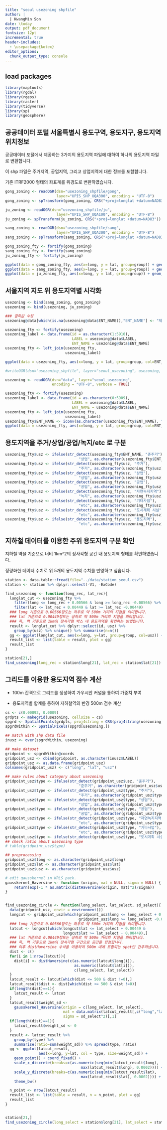```yaml
---
title: "seoul usezoning shpfile"
author: |
  | KwangMin Son
date: \today
output: pdf_document
fontsize: 12pt
incremental: true
header-includes:
  - \usepackage{kotex}
editor_options: 
  chunk_output_type: console
---
```


## load packages
```r
library(maptools)
library(rgdal)
library(rgeos)
library(raster)
library(tidyverse)
library(sp)
library(geosphere)
```

## **공공데이터 포털 서울특별시 용도구역, 용도지구, 용도지역 위치정보**

공공데이터 포털에서 제공하는 3가지의 용도지역 파일에 대하여 하나의 용도지역 파일로 변환합니다.

이 shp 파일은 주거지역, 공업지역, 그리고 상업지역에 대한 정보를 포함합니다.

기존 ITRF2000 형태의 좌표계를 위경도로 변환하였습니다.

```r
gong_zoning <- readOGR(dsn="usezoning_shpfile/gong",
                       layer="UPIS_SHP_UQA300", encoding = "UTF-8")
gong_zoning <- spTransform(gong_zoning, CRS("+proj=longlat +datum=NAD83"))

ju_zoning <- readOGR(dsn="usezoning_shpfile/ju",
                       layer="UPIS_SHP_UQA100", encoding = "UTF-8")
ju_zoning <- spTransform(ju_zoning, CRS("+proj=longlat +datum=NAD83"))

sang_zoning <- readOGR(dsn="usezoning_shpfile/sang",
                       layer="UPIS_SHP_UQA200", encoding = "UTF-8")
sang_zoning <- spTransform(sang_zoning, CRS("+proj=longlat +datum=NAD83"))

gong_zoning_fty <- fortify(gong_zoning)
sang_zoning_fty <- fortify(sang_zoning)
ju_zoning_fty <- fortify(ju_zoning)

ggplot(data = gong_zoning_fty, aes(x=long, y = lat, group=group)) + geom_path()
ggplot(data = sang_zoning_fty, aes(x=long, y = lat, group=group)) + geom_path()
ggplot(data = ju_zoning_fty, aes(x=long, y = lat, group=group)) + geom_path()
```


## 서울지역 지도 위 용도지역별 시각화
```r
usezoning <- bind(sang_zoning, gong_zoning)
usezoning <- bind(usezoning, ju_zoning)

### 결측값 수정
usezoning@data[which(is.na(usezoning@data$ENT_NAME)),"ENT_NAME"] <- "제1종일반주거지역"

usezoning_fty <- fortify(usezoning)
usezoning_label <- data.frame(id = as.character(1:5910),
                              LABEL = usezoning@data$LABEL,
                              ENT_NAME = usezoning@data$ENT_NAME)
usezoning_fty <- left_join(usezoning_fty,
                           usezoning_label)

ggplot(data = usezoning_fty, aes(x=long, y = lat, group=group, col=ENT_NAME)) + geom_path()

#writeOGR(dsn="usezoning_shpfile", layer="seoul_usezoning", usezoning, driver="ESRI Shapefile")
```

```r
usezoning <- readOGR(dsn="data", layer="seoul_usezoning",
                     encoding = "UTF-8", verbose = TRUE)

usezoning_fty <- fortify(usezoning)
usezoning_label <- data.frame(id = as.character(0:5909),
                              LABEL = usezoning@data$LABEL,
                              ENT_NAME = usezoning@data$ENT_NAME)
usezoning_fty <- left_join(usezoning_fty,
                           usezoning_label)
usezoning_fty$ENT_NAME <- iconv(as.character(usezoning_fty$ENT_NAME), "cp949")
ggplot(data = usezoning_fty, aes(x=long, y = lat, group=group, col=ENT_NAME)) + geom_path()
```


## 용도지역을 주거/상업/공업/녹지/etc 로 구분
```r
usezoning_fty$usz <- ifelse(str_detect(usezoning_fty$ENT_NAME, "준주거"),
                                 "상업", as.character(usezoning_fty$ENT_NAME))
usezoning_fty$usz <- ifelse(str_detect(usezoning_fty$usz, "주거"),
                                 "주거", as.character(usezoning_fty$usz))
usezoning_fty$usz <- ifelse(str_detect(usezoning_fty$usz, "상업"),
                                 "상업", as.character(usezoning_fty$usz))
usezoning_fty$usz <- ifelse(str_detect(usezoning_fty$usz, "공업"),
                                 "공업", as.character(usezoning_fty$usz))
usezoning_fty$usz <- ifelse(str_detect(usezoning_fty$usz, "자연녹지지역"),
                                 "녹지", as.character(usezoning_fty$usz))
usezoning_fty$usz <- ifelse(str_detect(usezoning_fty$usz, "기타사업"),
                                 "etc", as.character(usezoning_fty$usz))
usezoning_fty$usz <- ifelse(str_detect(usezoning_fty$usz, "도시계획 시설"),
                                 "etc", as.character(usezoning_fty$usz))
usezoning_fty$usz <- ifelse(str_detect(usezoning_fty$usz, "용도지역"),
                                 "etc", as.character(usezoning_fty$usz))
```

## 지하철 데이터를 이용한 주위 용도지역 구분 확인

지하철 역을 기준으로 너비 1km^2의 정사각형 공간 내 용도지역 형태를 확인하였습니다.

정량화한 데이터 수치로 위 5개의 용도지역 수치를 반영하고 싶습니다.

```r
station <- data.table::fread(file="../data/station_seoul.csv")
station <- station %>% dplyr::select(-V1, -ExCode)

find_usezoning <- function(long_rec, lat_rec){
  longlat_cut <- usezoning_fty %>% 
    filter(long <= long_rec + 0.00566 & long >= long_rec -0.00566) %>% 
    filter(lat <= lat_rec + 0.00449 & lat >= lat_rec -0.00449)
  ### long 기준으로 0.00566정도는 좌우로 약 500m 거리의 지점을 의미합니다.
  ### lat 기준으로 0.00449정도는 상하로 약 500m 거리의 지점을 의미합니다.
  ### 즉, 역 기준으로 1km의 정사각형 박스 내 용도지역을 확인하는 방법입니다.
  result <- longlat_cut %>% dplyr::select(id, usz) %>% 
    group_by(usz) %>% unique() %>% summarise(n=n())
  gg <- ggplot(longlat_cut, aes(x=long, y=lat, group=group, col=usz)) + geom_path()
  result_list <- list(table = result, plot = gg)
  result_list
}

station[21,]
find_usezoning(long_rec = station$long[21], lat_rec = station$lat[21])
```

## 그리드를 이용한 용도지역 점수 계산 

* 100m 간격으로 그리드를 생성하여 가우시안 커널을 통하여 가중치 부여

* 용도지역별 합계를 통하여 지하철역의 반경 500m 점수 계산

```r
cs <- c(0.00092, 0.0009)
grdpts <- makegrid(usezoning, cellsize = cs)
spgrd <- SpatialPoints(grdpts, proj4string = CRS(proj4string(usezoning)))
spgrdWithin <- SpatialPixels(spgrd[usezoning,])

## match with shp data file
inusz <- over(spgrdWithin, usezoning)

## make dataset
gridpoint <- spgrdWithin@coords
gridpoint_usz <- cbind(gridpoint, as.character(inusz$LABEL))
gridpoint_usz <- as.data.frame(gridpoint_usz)
colnames(gridpoint_usz) <- c("long", "lat", "usz")

## make rules about category about usezoning
gridpoint_usz$type <- ifelse(str_detect(gridpoint_usz$usz, "준주거"),
                                 "준주거", as.character(gridpoint_usz$usz))
gridpoint_usz$type <- ifelse(str_detect(gridpoint_usz$type, "주거"),
                                 "주거", as.character(gridpoint_usz$type))
gridpoint_usz$type <- ifelse(str_detect(gridpoint_usz$type, "상업"),
                                 "상업", as.character(gridpoint_usz$type))
gridpoint_usz$type <- ifelse(str_detect(gridpoint_usz$type, "공업"),
                                 "공업", as.character(gridpoint_usz$type))
gridpoint_usz$type <- ifelse(str_detect(gridpoint_usz$type, "자연녹지지역"),
                                 "etc", as.character(gridpoint_usz$type))
gridpoint_usz$type <- ifelse(str_detect(gridpoint_usz$type, "기타사업"),
                                 "etc", as.character(gridpoint_usz$type))
gridpoint_usz$type <- ifelse(str_detect(gridpoint_usz$type, "도시계획 시설|용도지역|토지구획정리사업"), "etc", as.character(gridpoint_usz$type))
## check ratio about usezoning type
# table(gridpoint_usz$type)

## preprocessing
gridpoint_usz$long <- as.character(gridpoint_usz$long)
gridpoint_usz$lat <- as.character(gridpoint_usz$lat)
gridpoint_usz$usz <- as.character(gridpoint_usz$usz)

# edit gausskernel in KRLS pack.
gausskernel_Haversine <- function (origin, mat = NULL, sigma = NULL) {
    return(exp(-1 * as.matrix(distHaversine(origin, mat)^2)/sigma))
}


find_usezoning_circle <- function(long_select, lat_select, sd_select){
  data(gridpoint_usz, envir = environment())
  longcut <- gridpoint_usz[which(gridpoint_usz$long <= long_select + 0.00566 &
                                 gridpoint_usz$long >= long_select -0.00566),]
  ### long 기준으로 0.00566정도는 좌우로 약 500m 거리의 지점을 의미합니다.
  latcut <- longcut[which(longcut$lat <= lat_select + 0.00449 &
                          longcut$lat >= lat_select - 0.00449),]
  ### lat 기준으로 0.00449정도는 상하로 약 500m 거리의 지점을 의미합니다.
  ### 즉, 역 기준으로 1km의 정사각형 구간으로 공간을 한정합니다.
  ### 이후 distHaversine 수식을 이용하여 500m 내에 포함되는 spot만 간추려냅니다.
  dist <- c()
  for(i in 1:nrow(latcut)){
    dist[i] <- distHaversine(c(as.numeric(latcut$long[i]),
                               as.numeric(latcut$lat[i])),
                               c(long_select, lat_select))
  }
  latcut_result <- latcut[which(dist <= 500 & dist !=0),]
  latcut_result$dist <- dist[which(dist <= 500 & dist !=0)]
  if(length(dist)==1){
    latcut_result <- latcut
  }
  latcut_result$weight_sd <- 
    gausskernel_Haversine(origin = c(long_select, lat_select),
                          mat = data.matrix(latcut_result[,c("long","lat")]),
                          sigma = sd_select^2)[,1]
  if(length(dist)==1){
    latcut_result$weight_sd <- 0
  }
  result <- latcut_result %>% 
    group_by(type) %>% 
    summarise(ratio=sum(weight_sd)) %>% spread(type, ratio)
  gg <- ggplot(latcut_result, 
               aes(x=long, y=lat, col = type, size=weight_sd)) + 
    geom_point() + coord_fixed() + 
    scale_x_discrete(breaks=c(as.numeric(seq(min(latcut_result$long), 
                                  max(latcut_result$long), 0.0002)))) + 
    scale_y_discrete(breaks=c(as.numeric(seq(min(latcut_result$lat), 
                                  max(latcut_result$lat), 0.0002)))) +
    theme_bw()

  n_point <- nrow(latcut_result)
  result_list <- list(table = result, n = n_point, plot = gg)
  result_list
}


station[21,]
find_usezoning_circle(long_select = station$long[21], lat_select = station$lat[21], sd_select = 500)
```

